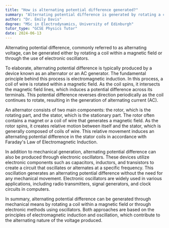 ```yaml
---
title: "How is alternating potential difference generated?"
summary: "Alternating potential difference is generated by rotating a coil within a magnetic field or using electronic oscillators."
author: "Dr. Emily Davis"
degree: "MSc in Electrodynamics, University of Edinburgh"
tutor_type: "GCSE Physics Tutor"
date: 2024-06-13
---
```


Alternating potential difference, commonly referred to as alternating voltage, can be generated either by rotating a coil within a magnetic field or through the use of electronic oscillators.

To elaborate, alternating potential difference is typically produced by a device known as an alternator or an AC generator. The fundamental principle behind this process is electromagnetic induction. In this process, a coil of wire is rotated within a magnetic field. As the coil spins, it intersects the magnetic field lines, which induces a potential difference across its terminals. This potential difference reverses direction periodically as the coil continues to rotate, resulting in the generation of alternating current (AC).

An alternator consists of two main components: the rotor, which is the rotating part, and the stator, which is the stationary part. The rotor often contains a magnet or a coil of wire that generates a magnetic field. As the rotor spins, it creates relative motion between itself and the stator, which is generally composed of coils of wire. This relative movement induces an alternating potential difference in the stator coils in accordance with Faraday's Law of Electromagnetic Induction.

In addition to mechanical generation, alternating potential difference can also be produced through electronic oscillators. These devices utilize electronic components such as capacitors, inductors, and transistors to create a circuit that oscillates or alternates at a specific frequency. This oscillation generates an alternating potential difference without the need for any mechanical movement. Electronic oscillators are widely used in various applications, including radio transmitters, signal generators, and clock circuits in computers.

In summary, alternating potential difference can be generated through mechanical means by rotating a coil within a magnetic field or through electronic methods using oscillators. Both approaches are based on the principles of electromagnetic induction and oscillation, which contribute to the alternating nature of the voltage produced.
    